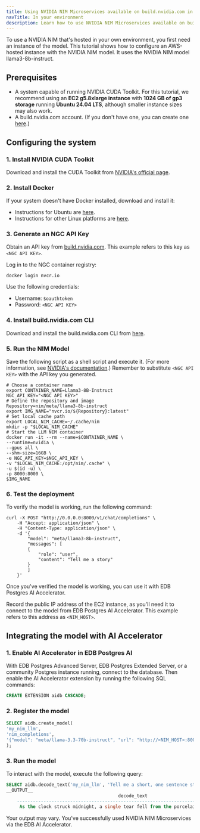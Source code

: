 ```yaml
---
title: Using NVIDIA NIM Microservices available on build.nvidia.com in your environment
navTitle: In your environment
description: Learn how to use NVIDIA NIM Microservices available on build.nvidia.com in your environment, locally or in your private cloud.
---
```


To use a NVIDIA NIM that's hosted in your own environment, you first need an instance of the model. This tutorial shows how to configure an AWS-hosted instance with the NVIDIA NIM model. It uses the NVIDIA NIM model llama3-8b-instruct.

## Prerequisites

* A system capable of running NVIDIA CUDA Toolkit. For this tutorial, we recommend using an **EC2 g5.8xlarge instance** with **1024 GB of gp3 storage** running **Ubuntu 24.04 LTS**, although smaller instance sizes may also work.
* A build.nvidia.com account. (If you don't have one, you can create one [here](https://build.nvidia.com/explore/discover/).)

## Configuring the system

### 1. Install NVIDIA CUDA Toolkit

Download and install the CUDA Toolkit from [NVIDIA's official page](https://developer.nvidia.com/cuda-downloads?target_os=Linux&target_arch=x86_64&Distribution=Ubuntu&target_version=24.04&target_type=deb_local).

### 2. Install Docker

If your system doesn't have Docker installed, download and install it:

-  Instructions for Ubuntu are [here](https://docs.docker.com/engine/install/ubuntu/).
-  Instructions for other Linux platforms are [here](https://docs.docker.com/engine/install/).

### 3. Generate an NGC API Key

Obtain an API key from [build.nvidia.com](https://org.ngc.nvidia.com/setup/api-key). This example refers to this key as `<NGC API KEY>`.

Log in to the NGC container registry:

```shell
docker login nvcr.io
```

Use the following credentials:

* Username: `$oauthtoken`
* Password: `<NGC API KEY>`

### 4. Install build.nvidia.com CLI

Download and install the build.nvidia.com CLI from [here](https://org.ngc.nvidia.com/setup/installers/cli).

### 5. Run the NIM Model

Save the following script as a shell script and execute it. (For more information, see [NVIDIA's documentation](https://docs.nvidia.com/nim/large-language-models/latest/getting-started.html#serving-models-from-local-assets).) Remember to substitute `<NGC API KEY>` with the API key you generated.

```shell
# Choose a container name
export CONTAINER_NAME=Llama3-8B-Instruct
NGC_API_KEY="<NGC API KEY>"
# Define the repository and image
Repository=nim/meta/llama3-8b-instruct
export IMG_NAME="nvcr.io/${Repository}:latest"
# Set local cache path
export LOCAL_NIM_CACHE=~/.cache/nim
mkdir -p "$LOCAL_NIM_CACHE"
# Start the LLM NIM container
docker run -it --rm --name=$CONTAINER_NAME \
--runtime=nvidia \
--gpus all \
--shm-size=16GB \
-e NGC_API_KEY=$NGC_API_KEY \
-v "$LOCAL_NIM_CACHE:/opt/nim/.cache" \
-u $(id -u) \
-p 8000:8000 \
$IMG_NAME
```

### 6. Test the deployment

To verify the model is working, run the following command:

```shell
curl -X POST "http://0.0.0.0:8000/v1/chat/completions" \
    -H "Accept: application/json" \
    -H "Content-Type: application/json" \
    -d '{
        "model": "meta/llama3-8b-instruct",
        "messages": [
        {
            "role": "user",
            "content": "Tell me a story"
        }
        ]
    }'
```

Once you've verified the model is working, you can use it with EDB Postgres AI Accelerator.

Record the public IP address of the EC2 instance, as you'll need it to connect to the model from EDB Postgres AI Accelerator. This example refers to this address as `<NIM_HOST>`.

## Integrating the model with AI Accelerator

### 1. Enable AI Accelerator in EDB Postgres AI

With EDB Postgres Advanced Server, EDB Postgres Extended Server, or a community Postgres instance running, connect to the database. Then enable the AI Accelerator extension by running the following SQL commands:

```sql
CREATE EXTENSION aidb CASCADE;
```

### 2. Register the model

```sql
SELECT aidb.create_model(
'my_nim_llm',
'nim_completions',
'{"model": "meta/llama-3.3-70b-instruct", "url": "http://<NIM_HOST>:8000/v1/chat/completions"}'::JSONB
);
```

### 3. Run the model

To interact with the model, execute the following query:

```sql
SELECT aidb.decode_text('my_nim_llm', 'Tell me a short, one sentence story');
__OUTPUT__
                                          decode_text
    ----------------------------------------------------------------------------------------
     As the clock struck midnight, a single tear fell from the porcelain doll's glassy eye.
```

Your output may vary. You've successfully used NVIDIA NIM Microservices via the EDB AI Accelerator.
